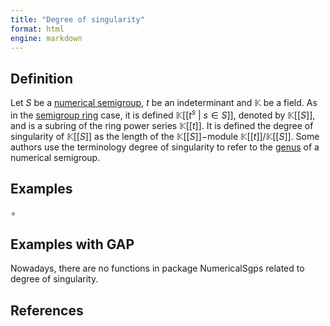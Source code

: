 ```yaml
---
title: "Degree of singularity"
format: html
engine: markdown
---
```


## Definition

Let $S$ be a [numerical semigroup](Numerical-semigroup.qmd), $t$ be an indeterminant and $\mathbb{K}$ be a field. As in the [semigroup ring](Semigroup-ring.qmd) case, it is defined $\mathbb{K}[[t^s ~ | ~ s \in S]]$, denoted by $\mathbb{K}[[S]]$, and is a subring of the ring power series $\mathbb{K}[[t]]$. It is defined the degree of singularity of $\mathbb{K}[[S]]$ as the length of the $\mathbb{K}[[S]]-$module $\mathbb{K}[[t]]/\mathbb{K}[[S]]$. Some authors use the terminology degree of singularity to refer to the [genus](Genus.qmd) of a numerical semigroup.

## Examples

$\circ$

## Examples with GAP

Nowadays, there are no functions in package NumericalSgps related to degree of singularity.

## References
